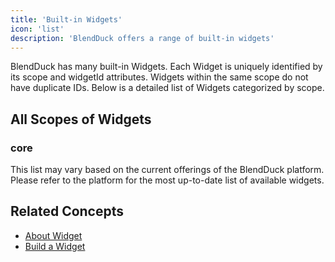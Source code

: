 ```yaml
---
title: 'Built-in Widgets'
icon: 'list'
description: 'BlendDuck offers a range of built-in widgets'
---
```



BlendDuck has many built-in Widgets. Each Widget is uniquely identified by its scope and widgetId attributes. Widgets within the same scope do not have duplicate IDs. Below is a detailed list of Widgets categorized by scope.

## All Scopes of Widgets

### core

<WidgetCard scope="core" name="counter"/>
<WidgetCard scope="core" name="rank"/>
<WidgetCard scope="core" name="audioBars"/>
<WidgetCard scope="core" name="audioWave"/>
<WidgetCard scope="core" name="audioRadialBars"/>
<WidgetCard scope="core" name="audioHills"/>
<WidgetCard scope="core" name="album"/>
<WidgetCard scope="core" name="durationBar"/>
<WidgetCard scope="core" name="progressBar"/>
<WidgetCard scope="core" name="progressCircle"/>
<WidgetCard scope="core" name="progressPie"/>
<WidgetCard scope="core" name="progressRect"/>


<Note>
This list may vary based on the current offerings of the BlendDuck platform. Please refer to the platform for the most up-to-date list of available widgets.
</Note>

## Related Concepts

- [About Widget](/widgets/about)
- [Build a Widget](/widgets/custom)